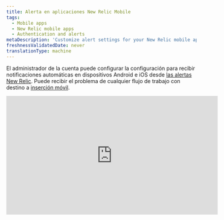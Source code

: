 ```yaml
---
title: Alerta en aplicaciones New Relic Mobile
tags:
  - Mobile apps
  - New Relic mobile apps
  - Authentication and alerts
metaDescription: 'Customize alert settings for your New Relic mobile app, including email or push notifications. View and acknowledge view alerting incidents.'
freshnessValidatedDate: never
translationType: machine
---
```


El administrador de la cuenta puede configurar la configuración para recibir notificaciones automáticas en dispositivos Android e iOS desde [las alertas New Relic](/docs/alerts-applied-intelligence/new-relic-alerts/get-started/introduction-applied-intelligence). Puede recibir el problema <InlinePopover type="alerts" />de cualquier flujo de trabajo con destino a [inserción móvil](/docs/alerts-applied-intelligence/notifications/notification-integrations#mobile_push).

<iframe width="560" height="315" src="https://www.youtube.com/embed/bVJZUatrCpY" title="YouTube video player" frameborder="0" allow="accelerometer; autoplay; clipboard-write; encrypted-media; gyroscope; picture-in-picture; web-share" allowfullscreen />

## Requisitos [#requirements]

Tanto en el [modelo de usuarioNew Relic ](/docs/accounts/original-accounts-billing/original-product-based-pricing/overview-user-models)como en el [modelo de usuario original](/docs/accounts/original-accounts-billing/original-product-based-pricing/overview-user-models) se puede configurar un flujo de trabajo con push móvil como [destino](/docs/alerts-applied-intelligence/notifications/notification-integrations#mobile_push).

## Activar o desactivar la notificación [#enabling-alerts]

Cuando log sesión en su cuenta New Relic desde una aplicación de Android o iOS, su dispositivo se asocia automáticamente con su usuario. Asegúrese de [agregar un destino de envío móvil al flujo de trabajo](/docs/alerts-applied-intelligence/applied-intelligence/incident-workflows/incident-workflows#add-workflow).

## Ver detalles del incidente del problema [#viewing-alerts]

La notificación aparece automáticamente en la pantalla de bloqueo de su dispositivo. Para iniciar la aplicación New Relic:

1. Dependiendo de su dispositivo, haga lo siguiente:

   * En dispositivos Android, toque la notificación en el cajón de notificaciones.
   * En dispositivos iOS, desliza la pantalla.

2. En el menú <DNT>**Alerts**</DNT> de la aplicación New Relic, seleccione cualquier problema para ver los detalles del error de la aplicación asociada.

3. Opcionalmente, seleccione <DNT>**Acknowledge**</DNT>.

4. Opcionalmente, para ver detalles adicionales, seleccione <DNT>**Overview**</DNT>, <DNT>**Incidents**</DNT> o <DNT>**Issue log**</DNT>.

La lista <DNT>**Alerts**</DNT> del menú principal muestra los problemas ordenados por tiempo, puede aplicar filtros adicionales o cambiar la ventana de tiempo en la parte superior derecha:

## Solucionar problemas de configuración de alerta [#troubleshooting]

Si las notificaciones push no funcionan en su dispositivo móvil:

1. Verifica que cumples con [los requisitos](#requirements).
2. Verifique que [las alertas estén habilitadas](#enabling-alerts).
3. Verifique [la configuración de notificaciones](#notification-settings) de su dispositivo móvil para asegurarse de que New Relic pueda enviar notificaciones automáticas.

Si la configuración de notificación para su dispositivo móvil es correcta, pero aún no recibe la notificación, [elimine el dispositivo de su cuenta](#account-delete), luego [desinstale](#uninstall-app) y [reinstale](#reinstall-app) la aplicación New Relic.

<CollapserGroup>
  <Collapser id="notification-settings" title="Verifique la configuración de notificaciones para su dispositivo móvil">
    Siga el procedimiento para su dispositivo móvil.

    <table>
      <thead>
        <tr>
          <th style={{ width: "150px" }}>
            <DNT>
              **Device**
            </DNT>
          </th>

          <th>
            <DNT>
              **To check notification settings:**
            </DNT>
          </th>
        </tr>
      </thead>

      <tbody>
        <tr>
          <td>
            Android
          </td>

          <td>
            1. Desde <DNT>**Settings**</DNT> de tu dispositivo Android, selecciona <DNT>**Sound and notification**</DNT>.
            2. Verifique la configuración del volumen del sonido.
            3. Opcional: habilite <DNT>**Also vibrate for calls**</DNT>.
            4. Verifique la configuración de <DNT>**Interruptions**</DNT>.
            5. Verifique la configuración de <DNT>**Notification**</DNT>.
            6. Verifique la configuración de <DNT>**App notifications**</DNT>: seleccione la aplicación New Relic, luego verifique la configuración de <DNT>**Block**</DNT> y <DNT>**Priority**</DNT>.
          </td>
        </tr>

        <tr>
          <td>
            iOS
          </td>

          <td>
            1. Asegúrese [de que No molestar](http://support.apple.com/kb/HT5463) esté desactivado: desde la aplicación <DNT>**Settings**</DNT> de iOS, seleccione <DNT>**Do Not Disturb**</DNT> y verifique que el interruptor <DNT>**Manual**</DNT> esté desactivado.
            2. Asegúrese de que la aplicación New Relic tenga permiso para enviar notificaciones: desde la aplicación <DNT>**Settings**</DNT> de iOS, seleccione <DNT>**Notifications**</DNT> y busque la aplicación New Relic en la lista de aplicaciones.
            3. Asegúrese de que el interruptor <DNT>**Allow Notifications**</DNT> esté encendido.
            4. Asegúrese de que el estilo de alerta esté configurado en <DNT>**Banners**</DNT> o <DNT>**Alerts**</DNT>.
            5. Opcional: para habilitar la alerta de audio, active <DNT>**Sounds**</DNT> .
          </td>
        </tr>
      </tbody>
    </table>
  </Collapser>

  <Collapser id="account-delete" title="Elimina el dispositivo Android o iOS de tu cuenta New Relic">
    Para eliminar el dispositivo móvil de su cuenta New Relic, utilice el explorador API NerdGraph:

    1. <DNT>**Query**</DNT> [dispositivos actuales](https://api.newrelic.com/graphiql?#query=query%20List%20%7B%0A%20%20actor%20%7B%0A%20%20%20%20mobilePushNotification%20%7B%0A%20%20%20%20%20%20devices%20%7B%0A%20%20%20%20%20%20%20%20appVersion%0A%20%20%20%20%20%20%20%20deviceId%0A%20%20%20%20%20%20%20%20deviceName%0A%20%20%20%20%20%20%20%20operatingSystem%0A%20%20%20%20%20%20%7D%0A%20%20%20%20%7D%0A%20%20%7D%0A%7D%0A) seleccionando actor -&gt; mobilePushNotification -&gt; dispositivos y seleccionando appVersion, deviceId y deviceName. Ejecute esta consulta para obtener la lista de dispositivos.

    2. <DNT>**Mutate**</DNT> para [eliminar](https://api.newrelic.com/graphiql?#query=mutation%20%7B%0A%20%20mobilePushNotificationRemoveDevice%28deviceId%3A%20%22%22%29%20%7B%0A%20%20%20%20message%0A%20%20%7D%0A%7D%0A) un dispositivo seleccionando mutación -&gt; mobilePushNotificationRemoveDevice y pasando el ID del dispositivo de la lista anterior.

       O puede eliminar el dispositivo desde la opción <DNT>**Settings**</DNT> en la aplicación desde el menú -&gt; Configuración

    3. Mire debajo de <DNT>**Push notification devices**</DNT> y elimínelo desde allí. En iOS, deslícese de derecha a izquierda hasta <DNT>**Delete**</DNT> un dispositivo; en Android, toque <DNT>**Delete**</DNT>

       Continúe con los pasos para [reinstalar](#uninstall-app) la aplicación New Relic desde su dispositivo.
  </Collapser>

  <Collapser id="uninstall-app" title="Desinstale la aplicación New Relic Mobile">
    Siga el procedimiento para desinstalar la aplicación New Relic de su dispositivo y luego vuelva a instalarla.

    <table>
      <thead>
        <tr>
          <th style={{ width: "150px" }}>
            <DNT>
              **Device**
            </DNT>
          </th>

          <th>
            <DNT>
              **To uninstall the New Relic app:**
            </DNT>
          </th>
        </tr>
      </thead>

      <tbody>
        <tr>
          <td>
            Android
          </td>

          <td>
            1. Desde <DNT>**Settings**</DNT> de tu dispositivo Android, selecciona <DNT>**Apps**</DNT> y luego selecciona la aplicación New Relic.
            2. Seleccione <DNT>**Uninstall**</DNT>.
            3. Continúe con los pasos para [reinstalar](#reinstall-app) la aplicación New Relic.
          </td>
        </tr>

        <tr>
          <td>
            iOS
          </td>

          <td>
            1. Desde la pantalla de inicio de iOS, mantén presionado el ícono New Relic hasta que tiemble.
            2. Para [eliminar la aplicación](http://support.apple.com/kb/TI135), seleccione el icono <DNT>**X**</DNT> .
            3. Continúe con los pasos para [reinstalar](#reinstall-app) la aplicación New Relic.
          </td>
        </tr>
      </tbody>
    </table>
  </Collapser>

  <Collapser id="reinstall-app" title="Reinstale la aplicación New Relic Mobile">
    Para reinstalar la aplicación New Relic Mobile :

    1. Desde su dispositivo Android, seleccione [<DNT>**Google Play Store**</DNT>](https://play.google.com/store/apps/details?id=com.newrelic.rpm).

       O

       Desde la pantalla de inicio de su dispositivo iOS, seleccione [<DNT>**App Store**</DNT>.](https://itunes.apple.com/us/app/new-relic/id594038638?mt=8)

    2. Busque <DNT>**New Relic**</DNT>.

    3. Descarga la aplicación.

    4. Cuando finalice la descarga, inicie sesión en su aplicación New Relic Mobile con su cuenta New Relic.
  </Collapser>
</CollapserGroup>